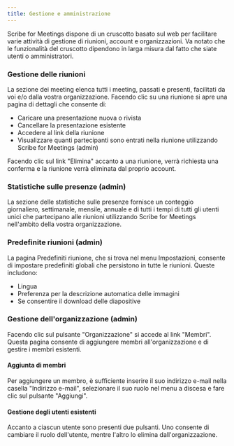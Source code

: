```yaml
---
title: Gestione e amministrazione
---
```



Scribe for Meetings dispone di un cruscotto basato sul web per facilitare varie attività di gestione di riunioni, account e organizzazioni.
Va notato che le funzionalità del cruscotto dipendono in larga misura dal fatto che siate utenti o amministratori.

### Gestione delle riunioni

La sezione dei meeting elenca tutti i meeting, passati e presenti, facilitati da voi e/o dalla vostra organizzazione. Facendo clic su una riunione si apre una pagina di dettagli che consente di:
* Caricare una presentazione nuova o rivista
* Cancellare la presentazione esistente
* Accedere al link della riunione
* Visualizzare quanti partecipanti sono entrati nella riunione utilizzando Scribe for Meetings (admin)

Facendo clic sul link "Elimina" accanto a una riunione, verrà richiesta una conferma e la riunione verrà eliminata dal proprio account.

### Statistiche sulle presenze (admin)

La sezione delle statistiche sulle presenze fornisce un conteggio giornaliero, settimanale, mensile, annuale e di tutti i tempi di tutti gli utenti unici che partecipano alle riunioni utilizzando Scribe for Meetings nell'ambito della vostra organizzazione.

### Predefinite riunioni (admin)

La pagina Predefiniti riunione, che si trova nel menu Impostazioni, consente di impostare predefiniti globali che persistono in tutte le riunioni. Queste includono:
* Lingua
* Preferenza per la descrizione automatica delle immagini
* Se consentire il download delle diapositive

### Gestione dell'organizzazione (admin)

Facendo clic sul pulsante "Organizzazione" si accede al link "Membri". Questa pagina consente di aggiungere membri all'organizzazione e di gestire i membri esistenti.

#### Aggiunta di membri

Per aggiungere un membro, è sufficiente inserire il suo indirizzo e-mail nella casella "Indirizzo e-mail", selezionare il suo ruolo nel menu a discesa e fare clic sul pulsante "Aggiungi".

#### Gestione degli utenti esistenti

Accanto a ciascun utente sono presenti due pulsanti. Uno consente di cambiare il ruolo dell'utente, mentre l'altro lo elimina dall'organizzazione.
